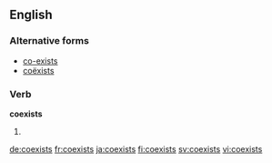 ==English==

===Alternative forms===
* [[co-exists]] {{qualifier|UK}}
* [[coëxists]]

===Verb===
'''coexists'''

# {{en-third-person singular of|coexist}}

[[de:coexists]]
[[fr:coexists]]
[[ja:coexists]]
[[fi:coexists]]
[[sv:coexists]]
[[vi:coexists]]